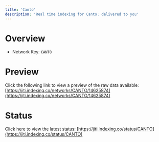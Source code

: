 ```yaml
---
title: 'Canto'
description: 'Real time indexing for Canto; delivered to you'
---
```


# Overview
- Network Key: `CANTO`

# Preview
Click the following link to view a preview of the raw data available: [https://jiti.indexing.co/networks/CANTO/14625874](https://jiti.indexing.co/networks/CANTO/14625874)

# Status
Click here to view the latest status: [https://jiti.indexing.co/status/CANTO](https://jiti.indexing.co/status/CANTO)
